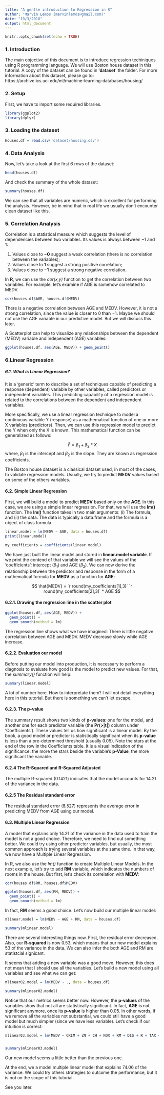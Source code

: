 ```yaml
---
title: "A gentle introduction to Regression in R"
author: "Marvin Lemos (marvinlemos@gmail.com)"
date: "10/3/2018"
output: html_document
---
```


```r
knitr::opts_chunk$set(echo = TRUE)
```

### 1. Introduction

The main objective of this document is to introduce regression techiniques using R programming language. We will use Boston house dataset in this tutorial. A copy of the dataset can be found in '**dataset**' the folder. For more information about this dataset, please go to: https://archive.ics.uci.edu/ml/machine-learning-databases/housing/

### 2. Setup
First, we have to import some required libraries.

```r
library(ggplot2)
library(dplyr)
```

### 3. Loading the dataset


```r
houses.df = read.csv('dataset/housing.csv')
```

### 4. Data Analysis

Now, let's take a look at the first 6 rows of the dataset:
```r
head(houses.df)
```

And check the summary of the whole dataset:
```r
summary(houses.df)
```

We can see that all variables are numeric, which is excellent for performing the analysis. However, be in mind that in real life we usually don't encounter clean dataset like this.



### 5. Correlation Analysis
Correlation is a statistical measure which suggests the level of dependencies between two variables. Its values is always between $-1$ and $1$:

1. Values close to **$-0$** suggest a weak correlation (there is no correlation between the variables);
2. Values close to **$1$** suggest a strong positive correlation;
3. Values close to **$-1$** suggest a strong negative correlation.

In **R**, we can use the *cor(x,y)* function to get the correlation between two variables. For example, let's examine if AGE is somehow correlated to MEDV.

```r
cor(houses.df$AGE, houses.df$MEDV)
```
There is a negative correlation between AGE and MEDV. However, it is not a strong correlation, since the value is closer to $0$ than $-1$. Maybe we should not use the AGE variable in our predictive model. But we will discuss this later.

A Scatterplot can help to visualize any relationships between the dependent (MEDV) variable and independent (AGE) variables:

```r
ggplot(houses.df, aes(AGE, MEDV)) + geom_point()
```


### 6.Linear Regression

##### 6.1. What is Linear Regression?
It is a 'generic' term to describe a set of techniques capable of predicting a response (dependent) variable by other variables, called predictors or independent variables. This predicting capability of a regression model is related to the correlations between the dependent and independent variables.

More specifically, we use a linear regression technique to model a continuous variable Y (response) as a mathematical function of one or more X variables (predictors). Then, we can use this regression model to predict the Y when only the X is known. This mathematical function can be generalized as follows:

$$
\hat{Y} = \beta_1 + \beta_2*X
$$
where, $\beta_1$ is the intercept and $\beta_2$ is the slope. They are known as regression coefficients.

The Boston house dataset is a classical dataset used, in most of the cases, to validate regression models. Usually, we try to predict **MEDV** values based on some of the others variables.

#### 6.2. Simple Linear Regression
First, we will build a model to predict **MEDV** based only on the **AGE**. In this case, we are using a simple linear regression. For that, we will use the **lm()** function. The **lm()** function takes in two main arguments: (i) The formula, and (ii) the data. The data is typically a data.frame and the formula is a object of class formula.

```r
linear.model = lm(MEDV ~ AGE, data = houses.df)
print(linear.model)
```

```r

my_coefficients = coefficients(linear.model)

```


We have just built the linear model and stored in **linear.model variable**. If we print the contend of that variable we will see the values of the 'coefficients': intercept ($\beta_1$) and AGE ($\beta_2$). We can now derive the relationship between the predictor and response in the form of a mathematical formula for **MEDV** as a function for **AGE**:

$$
\hat{MEDV} = `r round(my_coefficients[1],3)` `r round(my_coefficients[2],3)` * AGE
$$


#### 6.2.1. Drawing the regression line in the scatter plot

```r
ggplot(houses.df, aes(AGE, MEDV)) + 
  geom_point() + 
  geom_smooth(method = lm)
```

The regression line shows what we have imagined: There is little negative correlation between AGE and MEDV. MEDV decrease slowly while AGE increase.

#### 6.2.2. Evaluation our model
Before putting our model into production, it is necessary to perform a diagnosis to evaluate how good is the model to predict new values. For that, the *summary()* function will help:

```r
summary(linear.model)
```

A lot of number here. How to interpretate them? I will not detail everything here in this tutorial. But there is something we can't let escape.

#### 6.2.3. The p-value
The summary result shows two kinds of **p-values**: one for the model, and another one for each predictor variable (the **Pr(>|t|)** column under 'Coefficients'). These values tell us how significant is a linear model. By the book, a good model or predictor is statistically significant when its **p-value** is less than a pre-determined threshold (usually $0.05$). Note the stars at the end of the row in the Coefficients table. It is a visual indication of the significance: the more the stars beside the variable’s **p-Value**, the more significant the variable.

#### 6.2.4 The R-Squared and R-Squared Adjusted
The multiple R-squared ($0.1421$) indicates that the model accounts for $14.21%$ of the variance in the data.

#### 6.2.5 The Residual standard error
The residual standard error ($8.527$) represents the average error in predicting MEDV from AGE using our model.



#### 6.3. Multiple Linear Regression
A model that explains only $14.21%$ of the variance in the data used to train the model is not a good choice. Therefore, we need to find out something better. We could try using other predictor variables, but usually, the most common approach is trying several variables at the same time. In that way, we now have a Multiple Linear Regression.

In R, we also use the *lm()* function to create Multiple Linear Models. In the next example, let's try to add **RM** variable, which indicates the numbers of rooms in the house. But first, let's check its correlation with **MEDV**:

```r
cor(houses.df$RM, houses.df$MEDV)

ggplot(houses.df, aes(RM, MEDV)) +
  geom_point() +
  geom_smooth(method = lm)

```

In fact, **RM** seems a good choice. Let's now build our multiple linear model:

```r
mlinear.model = lm(MEDV ~ AGE + RM, data = houses.df)

summary(mlinear.model)
```

There are several interesting things now. First, the residual error decreased. Also, our **R-squared** is now $0.53$, which means that our new model explains $53%$ of the variance in the data. We can also infer the both AGE and RM are statistcial signicant.

It seems that adding a new variable was a good move. However, this does not mean that I should use all the variables. Let's build a new model using all variables and see what we can get:

```r

mlinear02.model = lm(MEDV ~ ., data = houses.df)

summary(mlinear02.model)

```
Notice that our metrics seems better now. However, the **p-values** of the variables show that not all are statistically significant. In fact, **AGE** is not significant anymore, once its **p-value** is higher than 0.05. In other words, if we remove all the variables not substantial, we could still have a good model but much simpler (since we have less variable). Let's check if our intuition is correct:

```r
mlinear03.model = lm(MEDV ~ CRIM + ZN + CH + NOX + RM + DIS + R + TAX + PRAT + B + LSTAT, data = houses.df)


summary(mlinear03.model)
```

Our new model seems a little better than the previous one.

At the end, we a model multiple linear model that explains $74.06%$ of the variance. We could try others strategies to outcome the performance, but it is not on the scope of this tutorial.

See you later.

